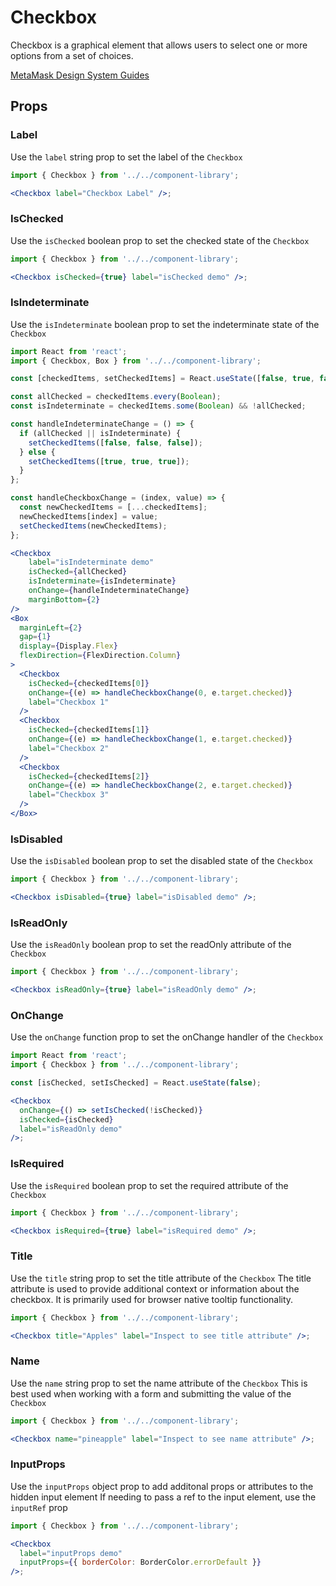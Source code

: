 

# Checkbox

Checkbox is a graphical element that allows users to select one or more options from a set of choices.

[MetaMask Design System Guides](https://www.notion.so/MetaMask-Design-System-Guides-Design-f86ecc914d6b4eb6873a122b83c12940)

<Canvas>
  <Story id="components-componentlibrary-checkbox--default-story" />
</Canvas>

## Props

<ArgTypes of={Checkbox} />

### Label

Use the `label` string prop to set the label of the `Checkbox`

<Canvas>
  <Story id="components-componentlibrary-checkbox--label" />
</Canvas>

```jsx
import { Checkbox } from '../../component-library';

<Checkbox label="Checkbox Label" />;
```

### IsChecked

Use the `isChecked` boolean prop to set the checked state of the `Checkbox`

<Canvas>
  <Story id="components-componentlibrary-checkbox--is-checked" />
</Canvas>

```jsx
import { Checkbox } from '../../component-library';

<Checkbox isChecked={true} label="isChecked demo" />;
```

### IsIndeterminate

Use the `isIndeterminate` boolean prop to set the indeterminate state of the `Checkbox`

<Canvas>
  <Story id="components-componentlibrary-checkbox--is-indeterminate" />
</Canvas>

```jsx
import React from 'react';
import { Checkbox, Box } from '../../component-library';

const [checkedItems, setCheckedItems] = React.useState([false, true, false]);

const allChecked = checkedItems.every(Boolean);
const isIndeterminate = checkedItems.some(Boolean) && !allChecked;

const handleIndeterminateChange = () => {
  if (allChecked || isIndeterminate) {
    setCheckedItems([false, false, false]);
  } else {
    setCheckedItems([true, true, true]);
  }
};

const handleCheckboxChange = (index, value) => {
  const newCheckedItems = [...checkedItems];
  newCheckedItems[index] = value;
  setCheckedItems(newCheckedItems);
};

<Checkbox
    label="isIndeterminate demo"
    isChecked={allChecked}
    isIndeterminate={isIndeterminate}
    onChange={handleIndeterminateChange}
    marginBottom={2}
/>
<Box
  marginLeft={2}
  gap={1}
  display={Display.Flex}
  flexDirection={FlexDirection.Column}
>
  <Checkbox
    isChecked={checkedItems[0]}
    onChange={(e) => handleCheckboxChange(0, e.target.checked)}
    label="Checkbox 1"
  />
  <Checkbox
    isChecked={checkedItems[1]}
    onChange={(e) => handleCheckboxChange(1, e.target.checked)}
    label="Checkbox 2"
  />
  <Checkbox
    isChecked={checkedItems[2]}
    onChange={(e) => handleCheckboxChange(2, e.target.checked)}
    label="Checkbox 3"
  />
</Box>
```

### IsDisabled

Use the `isDisabled` boolean prop to set the disabled state of the `Checkbox`

<Canvas>
  <Story id="components-componentlibrary-checkbox--is-disabled" />
</Canvas>

```jsx
import { Checkbox } from '../../component-library';

<Checkbox isDisabled={true} label="isDisabled demo" />;
```

### IsReadOnly

Use the `isReadOnly` boolean prop to set the readOnly attribute of the `Checkbox`

<Canvas>
  <Story id="components-componentlibrary-checkbox--is-read-only" />
</Canvas>

```jsx
import { Checkbox } from '../../component-library';

<Checkbox isReadOnly={true} label="isReadOnly demo" />;
```

### OnChange

Use the `onChange` function prop to set the onChange handler of the `Checkbox`

<Canvas>
  <Story id="components-componentlibrary-checkbox--on-change" />
</Canvas>

```jsx
import React from 'react';
import { Checkbox } from '../../component-library';

const [isChecked, setIsChecked] = React.useState(false);

<Checkbox
  onChange={() => setIsChecked(!isChecked)}
  isChecked={isChecked}
  label="isReadOnly demo"
/>;
```

### IsRequired

Use the `isRequired` boolean prop to set the required attribute of the `Checkbox`

<Canvas>
  <Story id="components-componentlibrary-checkbox--is-required" />
</Canvas>

```jsx
import { Checkbox } from '../../component-library';

<Checkbox isRequired={true} label="isRequired demo" />;
```

### Title

Use the `title` string prop to set the title attribute of the `Checkbox`
The title attribute is used to provide additional context or information about the checkbox. It is primarily used for browser native tooltip functionality.

<Canvas>
  <Story id="components-componentlibrary-checkbox--title" />
</Canvas>

```jsx
import { Checkbox } from '../../component-library';

<Checkbox title="Apples" label="Inspect to see title attribute" />;
```

### Name

Use the `name` string prop to set the name attribute of the `Checkbox`
This is best used when working with a form and submitting the value of the `Checkbox`

<Canvas>
  <Story id="components-componentlibrary-checkbox--name" />
</Canvas>

```jsx
import { Checkbox } from '../../component-library';

<Checkbox name="pineapple" label="Inspect to see name attribute" />;
```

### InputProps

Use the `inputProps` object prop to add additonal props or attributes to the hidden input element
If needing to pass a ref to the input element, use the `inputRef` prop

<Canvas>
  <Story id="components-componentlibrary-checkbox--input-props" />
</Canvas>

```jsx
import { Checkbox } from '../../component-library';

<Checkbox
  label="inputProps demo"
  inputProps={{ borderColor: BorderColor.errorDefault }}
/>;
```
